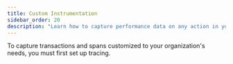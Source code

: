 ```yaml
---
title: Custom Instrumentation
sidebar_order: 20
description: "Learn how to capture performance data on any action in your app."
---
```


<Note>

To capture transactions and spans customized to your organization's needs, you must first <PlatformLink to="/tracing/">set up tracing.</PlatformLink>

</Note>

<PlatformContent includePath="performance/enable-manual-instrumentation" />

<PlatformContent includePath="performance/add-spans-example" />

<PlatformContent includePath="performance/create-transaction-bound-to-scope" />

<PlatformContent includePath="performance/connect-errors-spans" />
